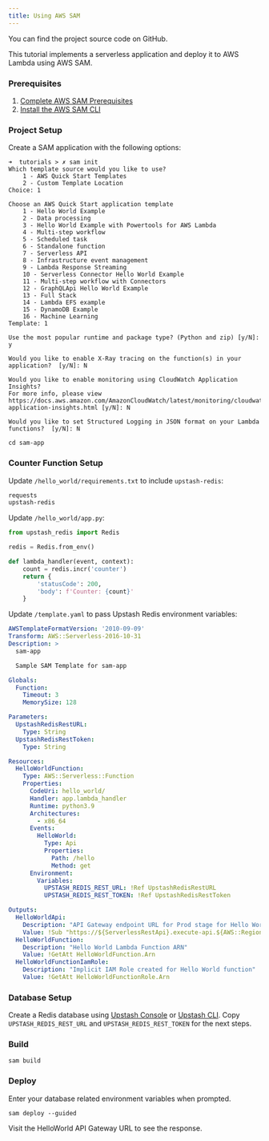 ```yaml
---
title: Using AWS SAM
---
```

<Card title="GitHub Repository" icon="github" href="https://github.com/upstash/redis-js/tree/main/examples/aws-sam" horizontal>
  You can find the project source code on GitHub.
</Card>

This tutorial implements a serverless application and deploy it to AWS Lambda
using AWS SAM.

### Prerequisites

1. [Complete AWS SAM Prerequisites](https://docs.aws.amazon.com/serverless-application-model/latest/developerguide/prerequisites.html)
2. [Install the AWS SAM CLI](https://docs.aws.amazon.com/serverless-application-model/latest/developerguide/install-sam-cli.html)

### Project Setup

Create a SAM application with the following options:

```shell
➜  tutorials > ✗ sam init
Which template source would you like to use?
	1 - AWS Quick Start Templates
	2 - Custom Template Location
Choice: 1

Choose an AWS Quick Start application template
	1 - Hello World Example
	2 - Data processing
	3 - Hello World Example with Powertools for AWS Lambda
	4 - Multi-step workflow
	5 - Scheduled task
	6 - Standalone function
	7 - Serverless API
	8 - Infrastructure event management
	9 - Lambda Response Streaming
	10 - Serverless Connector Hello World Example
	11 - Multi-step workflow with Connectors
	12 - GraphQLApi Hello World Example
	13 - Full Stack
	14 - Lambda EFS example
	15 - DynamoDB Example
	16 - Machine Learning
Template: 1

Use the most popular runtime and package type? (Python and zip) [y/N]: y

Would you like to enable X-Ray tracing on the function(s) in your application?  [y/N]: N

Would you like to enable monitoring using CloudWatch Application Insights?
For more info, please view https://docs.aws.amazon.com/AmazonCloudWatch/latest/monitoring/cloudwatch-application-insights.html [y/N]: N

Would you like to set Structured Logging in JSON format on your Lambda functions?  [y/N]: N
```

```shell
cd sam-app
```

### Counter Function Setup

Update `/hello_world/requirements.txt` to include `upstash-redis`:

```txt /hello_world/requirements.txt
requests
upstash-redis
```

Update `/hello_world/app.py`:

```python /hello_world/app.py
from upstash_redis import Redis

redis = Redis.from_env()

def lambda_handler(event, context):
    count = redis.incr('counter')
    return {
        'statusCode': 200,
        'body': f'Counter: {count}'
    }
```

Update `/template.yaml` to pass Upstash Redis environment variables:

```yaml /template.yaml
AWSTemplateFormatVersion: '2010-09-09'
Transform: AWS::Serverless-2016-10-31
Description: >
  sam-app

  Sample SAM Template for sam-app

Globals:
  Function:
    Timeout: 3
    MemorySize: 128

Parameters:
  UpstashRedisRestURL:
    Type: String
  UpstashRedisRestToken:
    Type: String

Resources:
  HelloWorldFunction:
    Type: AWS::Serverless::Function
    Properties:
      CodeUri: hello_world/
      Handler: app.lambda_handler
      Runtime: python3.9
      Architectures:
        - x86_64
      Events:
        HelloWorld:
          Type: Api
          Properties:
            Path: /hello
            Method: get
      Environment:
        Variables:
          UPSTASH_REDIS_REST_URL: !Ref UpstashRedisRestURL
          UPSTASH_REDIS_REST_TOKEN: !Ref UpstashRedisRestToken

Outputs:
  HelloWorldApi:
    Description: "API Gateway endpoint URL for Prod stage for Hello World function"
    Value: !Sub "https://${ServerlessRestApi}.execute-api.${AWS::Region}.amazonaws.com/Prod/hello/"
  HelloWorldFunction:
    Description: "Hello World Lambda Function ARN"
    Value: !GetAtt HelloWorldFunction.Arn
  HelloWorldFunctionIamRole:
    Description: "Implicit IAM Role created for Hello World function"
    Value: !GetAtt HelloWorldFunctionRole.Arn

```

### Database Setup

Create a Redis database using [Upstash Console](https://console.upstash.com) or [Upstash CLI](https://github.com/upstash/cli). Copy `UPSTASH_REDIS_REST_URL` and `UPSTASH_REDIS_REST_TOKEN` for the next steps.

### Build
  
```shell
sam build
```

### Deploy

Enter your database related environment variables when prompted.
```shell
sam deploy --guided
```

Visit the HelloWorld API Gateway URL to see the response.